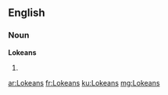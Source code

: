 ==English==

===Noun===
'''Lokeans'''

# {{plural of|[[Lokean]]}}

[[ar:Lokeans]]
[[fr:Lokeans]]
[[ku:Lokeans]]
[[mg:Lokeans]]